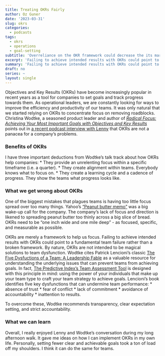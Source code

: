 ```yaml
---
title: Treating OKRs Fairly
author: Oz Guner
date: '2023-03-31'
slug: okrs
categories:
  - podcasts
tags:
  - okrs
  - operations
  - goal-setting
subtitle: 'Overreliance on the OKR framework could decrease the its marginal utility.'
excerpt: 'Failing to achieve intended results with OKRs could point to a fundamental team failure rather than a broken framework. By nature, OKRs are not intended to be magical solutions to team dysfunction.'
summary: 'Failing to achieve intended results with OKRs could point to a fundamental team failure rather than a broken framework. By nature, OKRs are not intended to be magical solutions to team dysfunction.'
draft: no
series: ~
layout: single
---
```


Objectives and Key Results (OKRs) have become increasingly popular in recent years as a tool for companies to set goals and track progress towards them. As operational leaders, we are constantly looking for ways to improve the efficiency and productivity of our teams. It was only natural that we started relying on OKRs to concentrate focus on removing roadblocks. Christina Wodtke, a seasoned product leader and author of *[Radical Focus: Achieving Your Most Important Goals with Objectives and Key Results](https://www.amazon.com/Radical-Focus-Achieving-Important-Objectives/dp/0996006028)* points out in [a recent podcast interview with Lenny](https://www.lennyspodcast.com/videos/the-ultimate-guide-to-okrs-with-christina-wodtke-stanford/) that OKRs are not a panacea for a company's problems.


### Benefits of OKRs
I have three important deductions from Wodtke’s talk track about how OKRs help companies:
* They provide an unrelenting focus within a specific timeframe (i.e. a quarter).
* They create alignment within teams. Everybody knows what to focus on.
* They create a learning cycle and a cadence of progress. They show the teams what progress looks like.

### What we get wrong about OKRs
One of the biggest mistakes that plagues teams is having too little focus spread over too many things. Yahoo’s ["Peanut butter memo"](https://www.wsj.com/articles/SB116379821933826657) was a big wake-up call for the company. The company's lack of focus and direction is likened to spreading peanut butter too thinly across a big slice of bread. OKRs need to be "one inch wide and one mile deep" - as focused, specific, and measurable as possible.

OKRs are merely a framework to help us focus. Failing to achieve intended results with OKRs could point to a fundamental team failure rather than a broken framework. By nature, OKRs are not intended to be magical solutions to team dysfunction. Wodtke cites Patrick Lencioni’s classic [The Five Dysfuctions of a Team: A Leadership Fable](https://www.wiley.com/en-us/The+Five+Dysfunctions+of+a+Team%3A+A+Leadership+Fable%2C+20th+Anniversary+Edition-p-9780470893869) as a valuable resource for understanding the underlying issues that can prevent teams from achieving goals. In fact, [The Predictive Index's Team Assessment Tool](https://www.predictiveindex.com/software/talent-strategy/) is designed with this principle in mind: using the power of your individuals that make up your team type to craft your team strategy to achieve goals. Lencioni’s book identifies five key dysfunctions that can undermine team performance:
* absence of trust
* fear of conflict
* lack of commitment
* avoidance of accountability
* inattention to results.

To overcome these, Wodtke recommends transparency, clear expectation setting, and strict accountability. 

### What we can learn

Overall, I really enjoyed Lenny and Wodtke’s conversation during my long afternoon walk. It gave me ideas on how I can implement OKRs in my own life. Personally, setting fewer clear and achievable goals took a ton of load off my shoulders. I think it can do the same for teams.